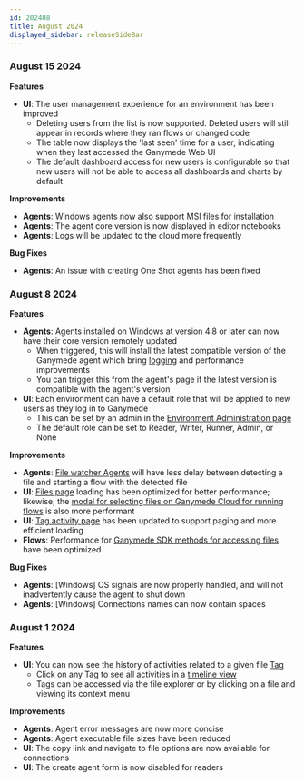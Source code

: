 ```yaml
---
id: 202408
title: August 2024
displayed_sidebar: releaseSideBar
---
```


### August 15 2024

**Features**
- **UI**: The user management experience for an environment has been improved
    - Deleting users from the list is now supported. Deleted users will still appear in records where they ran flows or changed code
    - The table now displays the 'last seen' time for a user, indicating when they last accessed the Ganymede Web UI
    - The default dashboard access for new users is configurable so that new users will not be able to access all dashboards and charts by default

**Improvements**
- **Agents**: Windows agents now also support MSI files for installation
- **Agents**: The agent core version is now displayed in editor notebooks
- **Agents**: Logs will be updated to the cloud more frequently

**Bug Fixes**
- **Agents**: An issue with creating One Shot agents has been fixed

### August 8 2024

**Features**
- **Agents**: Agents installed on Windows at version 4.8 or later can now have their core version remotely updated
    - When triggered, this will install the latest compatible version of the Ganymede agent which bring [logging](../app/agents/AgentLogs.mdx) and performance improvements
    - You can trigger this from the agent's page if the latest version is compatible with the agent's version
- **UI**: Each environment can have a default role that will be applied to new users as they log in to Ganymede
    - This can be set by an admin in the [Environment Administration page](../app/admin/AdminControls)
    - The default role can be set to Reader, Writer, Runner, Admin, or None

**Improvements**
- **Agents**: [File watcher Agents](../app/agents/Agent#watch-for-files-locally-then-run-flow) will have less delay between detecting a file and starting a flow with the detected file
- **UI**: [Files page](app/files/FileBrowser.mdx) loading has been optimized for better performance; likewise, the [modal for selecting files on Ganymede Cloud for running flows](../app/flows/FlowEditor#running-flows) is also more performant
- **UI**: [Tag activity page](../app/files/TagActivity.mdx) has been updated to support paging and more efficient loading
- **Flows**: Performance for [Ganymede SDK methods for accessing files](../sdk/GanymedeClass#methods-for-accessing-files) have been optimized

**Bug Fixes**
- **Agents**: [Windows] OS signals are now properly handled, and will not inadvertently cause the agent to shut down
- **Agents**: [Windows] Connections names can now contain spaces


### August 1 2024

**Features**
- **UI**: You can now see the history of activities related to a given file [Tag](../app/files/Tags.mdx)
    - Click on any Tag to see all activities in a [timeline view](../app/files/TagActivity.mdx)
    - Tags can be accessed via the file explorer or by clicking on a file and viewing its context menu

**Improvements**
- **Agents**: Agent error messages are now more concise
- **Agents**: Agent executable file sizes have been reduced
- **UI**: The copy link and navigate to file options are now available for connections
- **UI**: The create agent form is now disabled for readers

